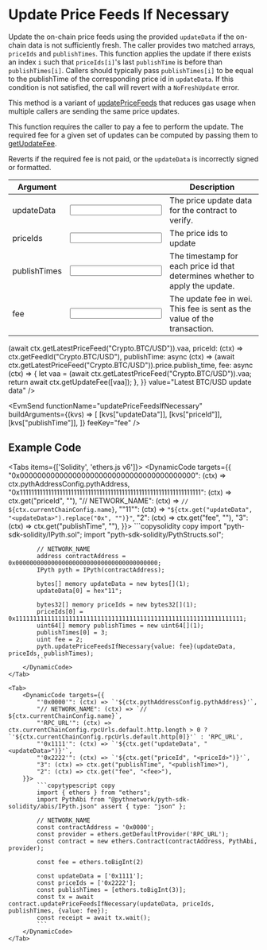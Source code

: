 
# Update Price Feeds If Necessary

Update the on-chain price feeds using the provided `updateData` if the on-chain data is not sufficiently fresh.
The caller provides two matched arrays, `priceIds` and `publishTimes`.
This function applies the update if there exists an index `i` such that `priceIds[i]`'s last `publishTime` is before than `publishTimes[i]`.
Callers should typically pass `publishTimes[i]` to be equal to the publishTime of the corresponding price id in `updateData`.
If this condition is not satisfied, the call will revert with a `NoFreshUpdate` error.

This method is a variant of [updatePriceFeeds](update-price-feeds) that reduces gas usage when multiple callers are sending the same price updates.

This function requires the caller to pay a fee to perform the update.
The required fee for a given set of updates can be computed by passing them to [getUpdateFee](get-update-fee).

Reverts if the required fee is not paid, or the `updateData` is incorrectly signed or formatted.

| Argument                                                |                                                         | Description                                                                  |
| ------------------------------------------------------- | ------------------------------------------------------- | ---------------------------------------------------------------------------- |
| <Arg required={true} type="hex[]">updateData</Arg>      | <Input id="updateData" format={InputFormats.ZeroX} />   | The price update data for the contract to verify.                            |
| <Arg required={true} type="bytes32[]">priceIds</Arg>    | <Input id="priceId" format={InputFormats.ZeroX} />      | The price ids to update                                                      |
| <Arg required={true} type="uint64[]">publishTimes</Arg> | <Input id="publishTime" format={InputFormats.BigInt} /> | The timestamp for each price id that determines whether to apply the update. |
| <Arg required={true} type="wei">fee</Arg>               | <Input id="fee" format={InputFormats.BigInt}/>          | The update fee in wei. This fee is sent as the value of the transaction.     |

<Examples>
  <Example
    keyValues={{
      updateData: async (ctx) =>
        (await ctx.getLatestPriceFeed("Crypto.BTC/USD")).vaa,
      priceId: (ctx) => ctx.getFeedId("Crypto.BTC/USD"),
      publishTime: async (ctx) =>
        (await ctx.getLatestPriceFeed("Crypto.BTC/USD")).price.publish_time,
      fee: async (ctx) => {
        let vaa = (await ctx.getLatestPriceFeed("Crypto.BTC/USD")).vaa;
        return await ctx.getUpdateFee([vaa]);
      },
    }}
    value="Latest BTC/USD update data"
  />
</Examples>

<EvmSend
  functionName="updatePriceFeedsIfNecessary"
  buildArguments={(kvs) => [
    [kvs["updateData"]],
    [kvs["priceId"]],
    [kvs["publishTime"]],
  ]}
  feeKey="fee"
/>

## Example Code

<Tabs items={['Solidity', 'ethers.js v6']}>
    <Tab>
        <DynamicCode targets={{
            "0x0000000000000000000000000000000000000000": (ctx) => ctx.pythAddressConfig.pythAddress,
            "0x1111111111111111111111111111111111111111111111111111111111111111": (ctx) => ctx.get("priceId", "<priceId>"),
            "// NETWORK_NAME": (ctx) => `// ${ctx.currentChainConfig.name}`,
            "\"11\"": (ctx) => `"${ctx.get("updateData", "<updateData>").replace("0x", "")}"`,
            "2": (ctx) => ctx.get("fee", "<fee>"),
            "3": (ctx) => ctx.get("publishTime", "<publishTime>"),
        }}>
            ```copysolidity copy
            import "pyth-sdk-solidity/IPyth.sol";
            import "pyth-sdk-solidity/PythStructs.sol";

            // NETWORK_NAME
            address contractAddress = 0x0000000000000000000000000000000000000000;
            IPyth pyth = IPyth(contractAddress);

            bytes[] memory updateData = new bytes[](1);
            updateData[0] = hex"11";

            bytes32[] memory priceIds = new bytes32[](1);
            priceIds[0] = 0x1111111111111111111111111111111111111111111111111111111111111111;
            uint64[] memory publishTimes = new uint64[](1);
            publishTimes[0] = 3;
            uint fee = 2;
            pyth.updatePriceFeedsIfNecessary{value: fee}(updateData, priceIds, publishTimes);
            ```
        </DynamicCode>
    </Tab>

    <Tab>
        <DynamicCode targets={{
            "'0x0000'": (ctx) => `'${ctx.pythAddressConfig.pythAddress}'`,
            "// NETWORK_NAME": (ctx) => `// ${ctx.currentChainConfig.name}`,
            "'RPC_URL'": (ctx) => ctx.currentChainConfig.rpcUrls.default.http.length > 0 ? `'${ctx.currentChainConfig.rpcUrls.default.http[0]}'` : 'RPC_URL',
            "'0x1111'": (ctx) => `'${ctx.get("updateData", "<updateData>")}'`,
            "'0x2222'": (ctx) => `'${ctx.get("priceId", "<priceId>")}'`,
            "3": (ctx) => ctx.get("publishTime", "<publishTime>"),
            "2": (ctx) => ctx.get("fee", "<fee>"),
        }}>
            ```copytypescript copy
            import { ethers } from "ethers";
            import PythAbi from "@pythnetwork/pyth-sdk-solidity/abis/IPyth.json" assert { type: "json" };

            // NETWORK_NAME
            const contractAddress = '0x0000';
            const provider = ethers.getDefaultProvider('RPC_URL');
            const contract = new ethers.Contract(contractAddress, PythAbi, provider);

            const fee = ethers.toBigInt(2)

            const updateData = ['0x1111'];
            const priceIds = ['0x2222'];
            const publishTimes = [ethers.toBigInt(3)];
            const tx = await contract.updatePriceFeedsIfNecessary(updateData, priceIds, publishTimes, {value: fee});
            const receipt = await tx.wait();
            ```
        </DynamicCode>
    </Tab>

</Tabs>
